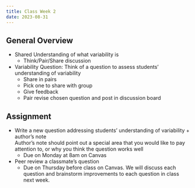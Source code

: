 ```yaml
---
title: Class Week 2
date: 2023-08-31
---
```



## General Overview

- Shared Understanding of what variability is
    - Think/Pair/Share discussion
    

- Variability Question: Think of a question to assess students' understanding of variability
  - Share in pairs
  - Pick one to share with group
  - Give feedback
  - Pair revise chosen question and post in discussion board


## Assignment

- Write a new question addressing students' understanding of variability + author's note    
Author's note should point out a special area that you would like to pay attention to, or why you think the question works well
    - Due on Monday at 8am on Canvas

- Peer review a classmate's question
    - Due on Thursday before class on Canvas. We will discuss each question and brainstorm improvements to each question in class next week.


<!-- ## Next Week: -->
<!-- - Partner examine question and present to class - what they liked, what they thought could be improved. Class discussion -->

<!-- - Have histograms ready -->

<!-- - Lesson plan: incorporate revised question to assess students' understanding of the lesson -->

